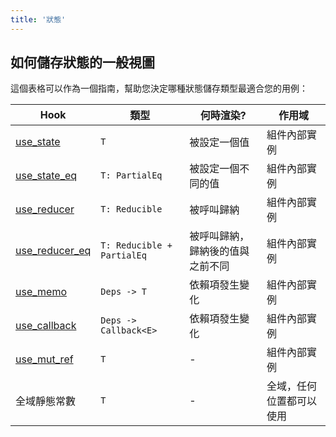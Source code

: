 ```yaml
---
title: '狀態'
---
```


## 如何儲存狀態的一般視圖

這個表格可以作為一個指南，幫助您決定哪種狀態儲存類型最適合您的用例：

| Hook                     | 類型                        | 何時渲染?                     | 作用域               |
| ------------------------ | -------------------------- | ---------------------------- | ------------------- |
| [use_state]              | `T`                        | 被設定一個值                   | 組件內部實例          |
| [use_state_eq]           | `T: PartialEq`             | 被設定一個不同的值              | 組件內部實例          |
| [use_reducer]            | `T: Reducible`             | 被呼叫歸納                     | 組件內部實例          |
| [use_reducer_eq]         | `T: Reducible + PartialEq` | 被呼叫歸納，歸納後的值與之前不同   | 組件內部實例          |
| [use_memo]               | `Deps -> T`                | 依賴項發生變化                  | 組件內部實例          |
| [use_callback]           | `Deps -> Callback<E>`      | 依賴項發生變化                  | 組件內部實例          |
| [use_mut_ref]            | `T`                        | -                            | 組件內部實例          |
| 全域靜態常數               | `T`                        | -                            | 全域，任何位置都可以使用 |

[use_state]: https://yew-rs-api.web.app/next/yew/functional/fn.use_state.html
[use_state_eq]: https://yew-rs-api.web.app/next/yew/functional/fn.use_state_eq.html
[use_reducer]: https://yew-rs-api.web.app/next/yew/functional/fn.use_reducer.html
[use_reducer_eq]: https://yew-rs-api.web.app/next/yew/functional/fn.use_reducer_eq.html
[use_memo]: https://yew-rs-api.web.app/next/yew/functional/fn.use_memo.html
[use_callback]: https://yew-rs-api.web.app/next/yew/functional/fn.use_callback.html
[use_mut_ref]: https://yew-rs-api.web.app/next/yew/functional/fn.use_mut_ref.html
